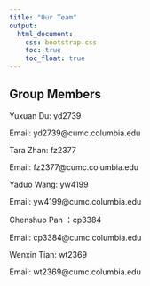 ```yaml
---
title: "Our Team"
output: 
  html_document:
    css: bootstrap.css
    toc: true
    toc_float: true
---
```


## Group Members

Yuxuan Du: yd2739

Email: yd2739\@cumc.columbia.edu

Tara Zhan: fz2377

Email: fz2377\@cumc.columbia.edu

Yaduo Wang: yw4199

Email: yw4199\@cumc.columbia.edu

Chenshuo Pan ：cp3384

Email: cp3384\@cumc.columbia.edu

Wenxin Tian: wt2369

Email: wt2369\@cumc.columbia.edu
